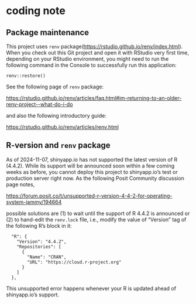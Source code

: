 # coding note

## Package maintenance

This project uses `renv` package(<https://rstudio.github.io/renv/index.html>). When you check out this Git project and open it with RStudio very first time, depending on your RStudio environment, you might need to run the following command in the Console to successfully run this application:

```         
renv::restore()
```

See the following page of `renv` package:

<https://rstudio.github.io/renv/articles/faq.html#im-returning-to-an-older-renv-project--what-do-i-do>

and also the following introductory guide:

<https://rstudio.github.io/renv/articles/renv.html>

## R-version and `renv` package

As of 2024-11-07, shinyapp.io has not supported the latest version of R (4.4.2). While its support will be announced soon within a few coming weeks as before, you cannot deploy this project to shinyapp.io's test or production server right now. As the following Posit Community discussion page notes,

<https://forum.posit.co/t/unsupported-r-version-4-4-2-for-operating-system-jammy/194664>

possible solutions are (1) to wait until the support of R 4.4.2 is announced or (2) to hand-edit the `renv.lock` file, i.e., modify the value of "Version" tag of the following R's block in it:

```         
  "R": {
    "Version": "4.4.2",
    "Repositories": [
      {
        "Name": "CRAN",
        "URL": "https://cloud.r-project.org"
      }
    ]
  },
```

This unsupported error happens whenever your R is updated ahead of shinyapp.io's support.
